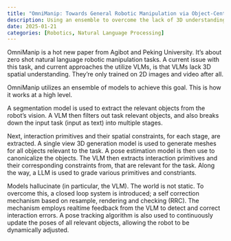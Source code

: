 ```yaml
---
title: "OmniManip: Towards General Robotic Manipulation via Object-Centric Interaction Primitives as Spatial Constraints"
description: Using an ensemble to overcome the lack of 3D understanding
date: 2025-01-21
categories: [Robotics, Natural Language Processing]
---
```


OmniManip is a hot new paper from Agibot and Peking University. It's about zero shot natural language robotic manipulation tasks. A current issue with this task, and current approaches the utilize VLMs, is that VLMs lack 3D spatial understanding. They're only trained on 2D images and video after all.

OmniManip utilizes an ensemble of models to achieve this goal. This is how it works at a high level.

A segmentation model is used to extract the relevant objects from the robot's vision. A VLM then filters out task relevant objects, and also breaks down the input task (input as text) into multiple stages.

Next, interaction primitives and their spatial constraints, for each stage, are extracted. A single view 3D generation model is used to generate meshes for all objects relevant to the task. A pose estimation model is then use to canonicalize the objects. The VLM then extracts interaction primitives and their corresponding constraints from, that are relevant for the task. Along the way, a LLM is used to grade various primitives and constriants.

Models hallucinate (in particular, the VLM). The world is not static. To overcome this, a closed loop system is introduced; a self correction mechanism based on resample, rendering and checking (RRC). The mechanism employs realtime feedback from the VLM to detect and correct interaction errors. A pose tracking algorithm is also used to continuously update the poses of all relevant objects, allowing the robot to be dynamically adjusted.